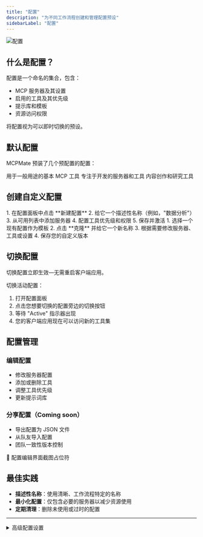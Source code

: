 ```yaml
---
title: "配置"
description: "为不同工作流程创建和管理配置预设"
sidebarLabel: "配置"
---
```



<img
  className="block dark:hidden"
  src="/i18n/zh/images/profile.jpg"
  alt="配置"
  title={true}
/>

## 什么是配置？

配置是一个命名的集合，包含：
- MCP 服务器及其设置
- 启用的工具及其优先级
- 提示库和模板
- 资源访问权限

将配置视为可以即时切换的预设。

## 默认配置

MCPMate 预装了几个预配置的配置：

<CardGroup cols={3}>
  <Card title="Default" icon="home">
    用于一般用途的基本 MCP 工具
  </Card>
  <Card title="Coder" icon="code">
    专注于开发的服务器和工具
  </Card>
  <Card title="Writer" icon="pen-tool">
    内容创作和研究工具
  </Card>
</CardGroup>

## 创建自定义配置

<Tabs>
  <Tab label="从头开始">
    1. 在配置面板中点击 **新建配置**
    2. 给它一个描述性名称（例如，"数据分析"）
    3. 从可用列表中添加服务器
    4. 配置工具优先级和权限
    5. 保存并激活
  </Tab>
  
  <Tab label="克隆现有">
    1. 选择一个现有配置作为模板
    2. 点击 **克隆** 并给它一个新名称
    3. 根据需要修改服务器、工具或设置
    4. 保存您的自定义版本
  </Tab>
</Tabs>

## 切换配置

<Callout type="info">
  切换配置立即生效—无需重启客户端应用。
</Callout>

切换活动配置：
1. 打开配置面板
2. 点击您想要切换的配置旁边的切换按钮
3. 等待 "Active" 指示器出现
4. 您的客户端应用现在可以访问新的工具集

## 配置管理

### 编辑配置
- 修改服务器配置
- 添加或删除工具
- 调整工具优先级
- 更新提示词库

### 分享配置（Coming soon）
- 导出配置为 JSON 文件
- 从队友导入配置
- 团队一致性版本控制

<div className="placeholder-screenshot">
  📸 配置编辑界面截图占位符
</div>

## 最佳实践

- **描述性名称**：使用清晰、工作流程特定的名称
- **最小化配置**：仅包含必要的服务器以减少资源使用
- **定期清理**：删除未使用或过时的配置

---

<details>
<summary>高级配置设置</summary>

您可以创建条件规则，为每个配置设置资源限制，并根据活动应用程序或时间配置自动配置切换。

</details>
